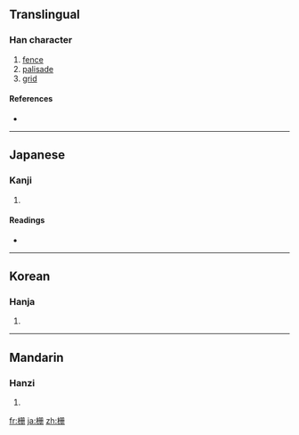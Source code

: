 {{also|柵}}
==Translingual==

===Han character===
{{Han char|rn=75|rad=木|as=05|sn=9|four=|canj=木月月一 (DBBM)}}

# [[fence]]
# [[palisade]]
# [[grid]]

====References====
* {{Han ref|kx=0521.121|hdz=21187.010|uh=6805|ud=26629}}

----

==Japanese==

===Kanji===
{{ja-kanji|grade=|rs=木05}}

# {{defn|Japanese}}

====Readings====
* {{ja-readings|on=[[さく]] (saku), [[さん]] (san)|kun=[[やらい]] (yarai), [[しがらみ]] (shigarami)}}

----

==Korean==

===Hanja===
{{ko-hanja|hangeul=책|eumhun=|rv=chaek|mr=ch'aek|y=chayk}}

# {{defn|Korean}}

----

==Mandarin==

===Hanzi===
{{cmn-hanzi|tra=柵|pin=[[zhà]] ([[zha4]])|wg=cha<sup>4</sup>}}

# {{defn|Mandarin}}

[[fr:栅]]
[[ja:栅]]
[[zh:栅]]